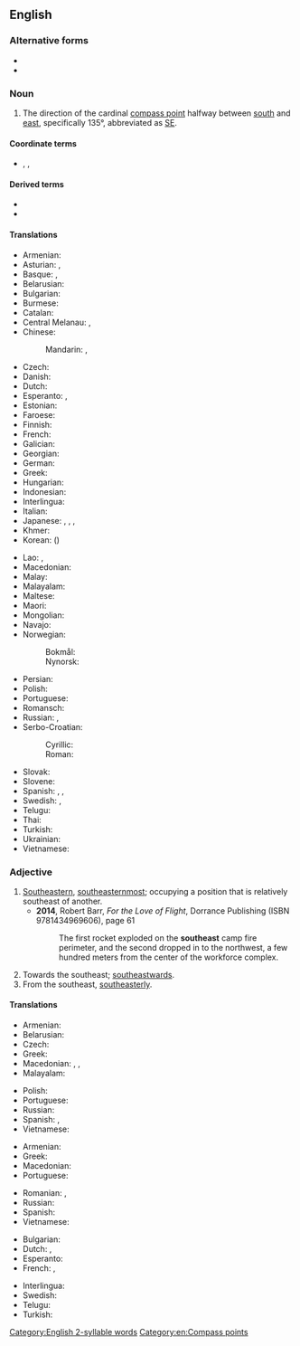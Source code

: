 ==English==
{{wikipedia|dab=southeast}}

===Alternative forms===
* {{l|en|south-east}}
* {{l|en|sou'-east}}

===Noun===
{{en-noun}}

# The direction of the cardinal [[compass point]] halfway between [[south]] and [[east]], specifically 135°, abbreviated as [[SE]].

====Coordinate terms====
* {{sense|compass point}} {{l|en|northeast}}, {{l|en|northwest}}, {{l|en|southwest}}

====Derived terms====
* {{l|en|southeast by east}}
* {{l|en|southeast by south}}

====Translations====
{{trans-top|compass point}}
* Armenian: {{t|hy|հարավ-արևելք}}
* Asturian: {{t|ast|sureste|m}}, {{t|ast|sueste|m}}
* Basque: {{t|eu|egosortalde}}, {{t|eu|egoekialde}}
* Belarusian: {{t|be|паўднёвы ўсход|m|sc=Cyrl}}
* Bulgarian: {{t|bg|югои́зток|m|sc=Cyrl}}
* Burmese: {{t+|my|အရှေ့တောင်|sc=Mymr}}
* Catalan: {{t+|ca|sud-est|m}}
* Central Melanau: {{t|mel|wab daya}}, {{t|mel|wab tarak}}
* Chinese:
*: Mandarin: {{t+|cmn|東南|sc=Hani}}, {{t+|cmn|东南|tr=dōngnán|sc=Hani}}
* Czech: {{t+|cs|jihovýchod|m}}
* Danish: {{t|da|sydøst}}
* Dutch: {{t+|nl|zuidoosten|n}}
* Esperanto: {{t|eo|sudoriento}}, {{t|eo|sudeosto}}
* Estonian: {{t|et|kagu}}
* Faroese: {{t|fo|landsynningur|m}}
* Finnish: {{t+|fi|kaakko}}
* French: {{t+|fr|sud-est|m}}
* Galician: {{t|gl|sueste|m}}
* Georgian: {{t|ka|სამხრეთ-აღმოსავლეთი}}
* German: {{t+|de|Südosten|m}}
* Greek: {{t+|el|νοτιοανατολικά}}
* Hungarian: {{t+|hu|délkelet}}
* Indonesian: {{t+|id|tenggara}}
* Interlingua: {{t|ia|sud-est}}
* Italian: {{t|it|sudest|m}}
* Japanese: {{t+|ja|南東|tr=なんとう, nantō|sc=Jpan}}, {{qualifier|less common}} {{t+|ja|東南|tr=とうなん, tōnan|sc=Jpan}}, {{qualifier|obsolete}} {{t|ja|辰巳|tr=たつみ, tatsumi|sc=Jpan}}, {{qualifier|obsolete}} {{t+|ja|巽|tr=たつみ, tatsumi|sc=Jpan}}
* Khmer: {{t+|km|អាគ្នេយ៍|tr=aknei|sc=Khmr}}
* Korean: {{t+|ko|동남}} ({{t+|ko|東南}})
{{trans-mid}}
* Lao: {{t|lo|ບຸບພະທັກຂິນ|tr=búp pʰā tʰāk kʰĭn|sc=Laoo}}, {{t|lo|ອາຄະເນ|sc=Laoo}}
* Macedonian: {{t|mk|југои́сток|m}}
* Malay: {{t|ms|tenggara}}
* Malayalam: {{t+|ml|തെക്കുകിഴക്ക്}}
* Maltese: {{t|mt|xlokk}}
* Maori: {{t|mi|tonga-mā-rāwhiti}}
* Mongolian: {{t|mn|зүүн өмнөд зүгийн|sc=Cyrl}}
* Navajo: {{t|nv|shádiʼááh dóó haʼaʼaah}}
* Norwegian:
*: Bokmål: {{t+|nb|sørøst}}
*: Nynorsk: {{t|nn|søraust}}
* Persian: {{t|fa|جنوب شرقی|tr=jonub-e šarqi}}
* Polish: {{t|pl|[[południowy]] [[wschód]]|m-in}}
* Portuguese: {{t+|pt|sudeste|m}}
* Romansch: {{t|rm|sidost}}
* Russian: {{t+|ru|ю́го-восто́к|m}}, {{t+|ru|зюйд-о́ст|m}} {{qualifier|wind or nautical}}
* Serbo-Croatian:
*: Cyrillic: {{t|sh|југоисток|m}}
*: Roman: {{t+|sh|jugoistok|m}}
* Slovak: {{t|sk|juhovýchod|m}}
* Slovene: {{t|sl|jugovzhod|m}}
* Spanish: {{t+|es|sudeste|m}}, {{t|es|sureste|m}}, {{t|es|sueste|m}}
* Swedish: {{t+|sv|sydost}}, {{t|sv|sydöst}}
* Telugu: {{t+|te|ఆగ్నేయం}}
* Thai: {{t+|th|ตะวันออกเฉียงใต้}}
* Turkish: {{t+|tr|güneydoğu}}
* Ukrainian: {{t|uk|півде́нний схід|m|sc=Cyrl}}
* Vietnamese: {{t|vi|phía đông nam}}
{{trans-bottom}}

===Adjective===
{{en-adj}}

# [[southeastern|Southeastern]], [[southeasternmost]]; occupying a position that is relatively southeast of another.
#* '''2014''', Robert Barr, ''For the Love of Flight'', Dorrance Publishing (ISBN 9781434969606), page 61
#*: The first rocket exploded on the '''southeast''' camp fire perimeter, and the second dropped in to the northwest, a few hundred meters from the center of the workforce complex.
# Towards the southeast; [[southeastwards]].
# From the southeast, [[southeasterly]].

====Translations====
{{trans-top|southeastern}}
* Armenian: {{t|hy|հարավարևելյան}}
* Belarusian: {{t|be|паўднёва-ўсхо́дні|m|sc=Cyrl}}
* Czech: {{t+|cs|jihovýchodní}}
* Greek: {{t+|el|νοτιοανατολικός}}
* Macedonian: {{t|mk|југоисточен|m|tr=jugoístočen}}, {{t|mk|југоисточна|f|tr=jugoístočna}}, {{t|mk|југоисточно|n|tr=jugoístočno}}
* Malayalam: {{t|ml|തെക്കുകിഴക്കൻ}}
{{trans-mid}}
* Polish: {{t+|pl|południowo-wschodni}}
* Portuguese: {{t|pt|[[do]] [[sudeste]]}}
* Russian: {{t+|ru|ю́го-восто́чный}}
* Spanish: {{t|es|[[del]] [[sudeste]]}}, {{t|es|[[al]] [[sudeste]]}}
* Vietnamese: {{t|vi|đông nam}}
{{trans-bottom}}

{{trans-top|Towards the southeast}}
* Armenian: {{t|hy|հարավարևելյան}}
* Greek: {{t+|el|νοτιοανατολικά}}
* Macedonian: {{t|mk|југоисточно|tr=jugoístočno}}
* Portuguese: {{t+|pt|sudeste}}
{{trans-mid}}
* Romanian: {{t|ro|sudestic}}, {{t|ro|de sud-est}}
* Russian: {{t+|ru|ю́го-восто́чный}}
* Spanish: {{t|es|[[al]] [[sudeste]]}}
* Vietnamese: {{t|vi|đông nam}}
{{trans-bottom}}

{{checktrans-top}}
* Bulgarian: {{t-check|bg|югоизточен|m|tr=jugoiztočen|sc=Cyrl}}
* Dutch: {{t-check|nl|zuidoost}}, {{t-check|nl|zuidoostelijk}}
* Esperanto: {{t-check|eo|sudesta}}
* French: {{t-check|fr|sud-est}}, {{t-check|fr|du sud-est}}
{{trans-mid}}
* Interlingua: {{t-check|ia|sud-est|alt=del sud-est}}
* Swedish: {{qualifier|3}} {{t-check|sv|sydöstra}}
* Telugu: {{t-check|te|ఆగ్నేయం|tr=aagnEyaM|sc=Telu}}
* Turkish: {{t-check|tr|güneydoğu}}
{{trans-bottom}}

[[Category:English 2-syllable words]]
[[Category:en:Compass points]]